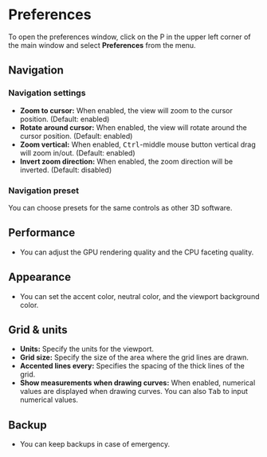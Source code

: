 # Preferences

To open the preferences window, click on the P in the upper left corner of the main window and select **Preferences** from the menu.

## Navigation

### Navigation settings

- **Zoom to cursor:** When enabled, the view will zoom to the cursor position. (Default: enabled)
- **Rotate around cursor:** When enabled, the view will rotate around the cursor position. (Default: enabled)
- **Zoom vertical:** When enabled, <kbd>Ctrl</kbd>-middle mouse button vertical drag will zoom in/out. (Default: enabled)
- **Invert zoom direction:** When enabled, the zoom direction will be inverted. (Default: disabled)

### Navigation preset

You can choose presets for the same controls as other 3D software.

## Performance

- You can adjust the GPU rendering quality and the CPU faceting quality.

## Appearance

- You can set the accent color, neutral color, and the viewport background color. 

## Grid & units

- **Units:** Specify the units for the viewport.
- **Grid size:** Specify the size of the area where the grid lines are drawn.
- **Accented lines every:** Specifies the spacing of the thick lines of the grid.
- **Show measurements when drawing curves:** When enabled, numerical values are displayed when drawing curves. You can also <kbd>Tab</kbd> to input numerical values.

## Backup

- You can keep backups in case of emergency. 
